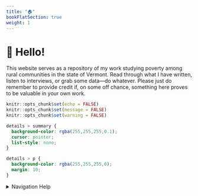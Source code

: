 ```yaml
---
title: "🏠"
bookFlatSection: true
weight: 1
---
```


# 👋 Hello!

This website serves as a repository of my work studying poverty among rural communities in the state of Vermont. Read through what I have written, listen to interviews, or grab some data—do whatever. Please just do remember to provide credit if, on some off chance, something here proves to be valuable in your own work.

```r

knitr::opts_chunk$set(echo = FALSE)
knitr::opts_chunk$set(message = FALSE)
knitr::opts_chunk$set(warning = FALSE)

```

```css

details > summary {
  background-color: rgba(255,255,255,0.1);
  cursor: pointer;
  list-style: none;
}

details > p {
  background-color: rgba(255,255,255,0);
  margin: 10;
}

```

<details>
  <summary>Navigation Help</summary>
  
To start, find what you want along the column on the left-hand side of the screen. There are three drop-down menus, if you choose to read through what I have written, select the first drop down menu ("Rough Lives"). After doing so a table of contents drop-down should appear, along with a clickable link to download a full PDF of the paper. To begin reading, select whichever section you would like from the table of contents. On each page associated with the paper there are section navigation arrows to move between individual pages which will appear when you begin reading. When navigating between pages use either the arrows or the table of contents. Otherwise, all the other drop-down menus direct to single pages, so just select them from the column and you will be all set.

</details> 
